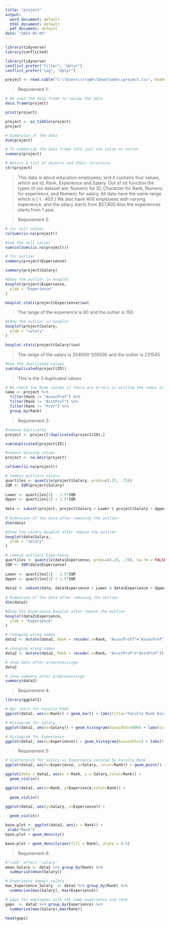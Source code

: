 ---
title: "project"
output:
  word_document: default
  html_document: default
  pdf_document: default
date: "2023-05-05"
---
```{r}
library(tidyverse)
library(conflicted)  

library(tidyverse)
conflict_prefer("filter", "dplyr")
conflict_prefer("lag", "dplyr")
```

```{r}

project <- read.table("C:\\Users\\rragh\\Downloads\\project.csv", header=TRUE, sep=",")

```

> Requirement 1:

```{r}
# We used the data frame to review the data
data.frame(project)

print(project)
```
```{r}
project <- as_tibble(project)
project

```


```{r}
# Dimension of the data 
dim(project)
```

```{r}
# To summarize the data frame into just one value or vector
summary(project)
```
 
```{r}
# Return a list of objects and their structure.
str(project)
```

> This data is about education employees, and it contains four values, which are Id, Rank, Experience and Salary. Out of str function the types of our dataset are: Numeric for ID, Character for Rank, Numeric for experience, and Numeric for salary, All data have the same range which is [ 1 : 403 ] We also have 400 employees with varying experience, and the salary starts from $57,800 Also the experiences starts from 1 year.



> Requirement 2:

```{r}
# for null values
colSums(is.na(project))
```


```{r}
#Sum the null values
sum(colSums(is.na(project)))
```


```{r}
# for outlier  
summary(project$Experience)
```

```{r}
summary(project$Salary)
```


```{r}
#Show the outlier in boxplot
boxplot(project$Experience,
  ylab = "Experience"
)
```

```{r}
boxplot.stats(project$Experience)$out
```
> The range of the experience is 60 and the outlier is 150

```{r}
#Show the outlier in boxplot
boxplot(project$Salary,
  ylab = "salary"
)
```

```{r}
boxplot.stats(project$Salary)$out
```
> The range of the salary is 204000-205500 and the outlier is 231545 

```{r}
#Sum the duplicated values
sum(duplicated(project$ID))
```
> This is the 3 duplicated values

```{r}
# We check the Rank column if there are errors in writing the names or not
name <- project %>%
  filter(Rank != "AssocProf") %>%
  filter(Rank != "AsstProf") %>%
  filter(Rank != "Prof") %>%
  group_by(Rank)

```


> Requirement 3:


```{r}
#remove duplicated
project <- project[!duplicated(project$ID),]
```


```{r}

sum(duplicated(project$ID))
```



```{r}
#remove missing values
project <- na.omit(project)
```

```{r}
colSums(is.na(project))
```

```{r}
# remove outliers salary
quartiles <- quantile(project$Salary, probs=c(.25, .75))
IQR <- IQR(project$Salary)
 
Lower <- quartiles[1] - 1.5*IQR
Upper <- quartiles[2] + 1.5*IQR 
 
data <- subset(project, project$Salary > Lower & project$Salary < Upper)
 
# Dimension of the data after removing the outlier 
dim(data)
```

```{r}
#Show the salary boxplot after remove the outlier
boxplot(data$Salary,
  ylab = "salary"
)
```

```{r}
# remove outliers Experience
quartiles <- quantile(data$Experience, probs=c(.25, .75), na.rm = FALSE)
IQR <- IQR(data$Experience)
 
Lower <- quartiles[1] - 1.5*IQR
Upper <- quartiles[2] + 1.5*IQR 
 
data2 <- subset(data, data$Experience > Lower & data$Experience < Upper)
 
# Dimension of the data after removing the outlier
dim(data2)
```

```{r}
#Show the Experience boxplot after remove the outlier
boxplot(data2$Experience,
  ylab = "Experience"
)
```

```{r}
# changing wrong names
data2 <- mutate(data2, Rank = recode(.x=Rank, "AssocProff"="AssocProf"))
```

```{r}
# changing wrong names
data2 <- mutate(data2, Rank = recode(.x=Rank, "AssstProf"="AsstProf"))
```


```{r}
# show data after preprocessinge
data2
```

```{r}
# show summary after preprocessinge
summary(data2)

```



> Requirement 4:

```{r}
library(ggplot2)
```

```{r}
# Bar chart for Faculty_Rank
ggplot(data2, aes(x=Rank)) + geom_bar() + labs(title="Faculty Rank Distribution")

```

```{r}
# Histogram for Salary
ggplot(data2, aes(x=Salary)) + geom_histogram(binwidth=5000) + labs(title="Faculty Salary Distribution")

```


```{r}
# Histogram for Experience
ggplot(data2, aes(x=Experience)) + geom_histogram(binwidth=1) + labs(title="Faculty Experience Distribution")
```


> Requirement 5:

```{r}
# Scatterplot for Salary vs Experience colored by Faculty_Rank
ggplot(data2, aes(x=Experience, y=Salary, color=Rank)) + geom_point() + geom_smooth(method = "lm") +labs(title="Faculty Salary vs Experience by Rank")
```


```{r}
ggplot(data = data2, aes(x = Rank, y = Salary,color=Rank)) +
  geom_violin()
```


```{r}
ggplot(data2, aes(x=Rank, y=Experience,color=Rank)) +
 
  geom_violin()
```


```{r}
ggplot(data2, aes(y=Salary, x=Experience)) +
 
  geom_violin()
```


```{r}
base.plot <- ggplot(data2, aes(x = Rank)) +
 xlab("Rank")
base.plot + geom_density()
```


```{r}
base.plot + geom_density(aes(fill = Rank), alpha = 0.6)
```

> Requirement 6:

```{r}
#"rank" affect "salary"
mean_Salary <- data2 %>% group_by(Rank) %>% 
  summarise(mean(Salary))

```


```{r}
# Experience impact salary
max_Experience_Salary  <- data2 %>% group_by(Rank) %>% 
  summarise(max(Salary), max(Experience))
```

```{r}
# gaps for employees with the same experience and rank
gaps  <- data2 %>% group_by(Experience) %>% 
  summarise(max(Salary),max(Rank))
```

```{r}
head(gaps)
```

